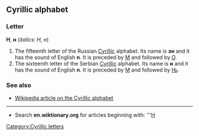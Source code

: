 ==Cyrillic alphabet==
===Letter===
'''Н''', '''н''' (''italics: Н, н'')

#The fifteenth letter of the Russian [[Cyrillic]] alphabet. Its name is '''эн''' {{IPAchar|(ɛn)}} and it has the sound of English '''n'''. It is preceded by [[м|М]] and followed by [[о|О]].
#The sixteenth letter of the Serbian [[Cyrillic]] alphabet. Its name is '''н''' and it has the sound of English '''n'''. It is preceded by [[м|М]] and followed by [[њ|Њ]].

===See also===
*[[w:Cyrillic alphabet|Wikipedia article on the Cyrillic alphabet]]

----

*Search '''en.wiktionary.org''' for articles beginning with: '''[http://wiktionary.org/w/wiki.phtml?title=Special:Allpages&from=Н Н]

[[Category:Cyrillic letters]]